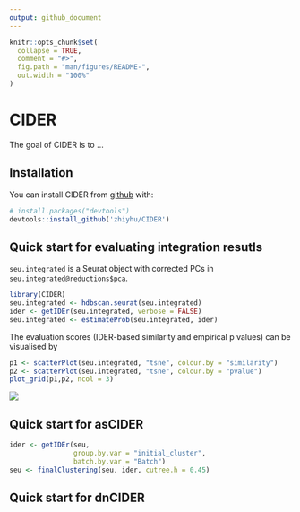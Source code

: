 ```yaml
---
output: github_document
---
```


<!-- README.md is generated from README.Rmd. Please edit that file -->

```r
knitr::opts_chunk$set(
  collapse = TRUE,
  comment = "#>",
  fig.path = "man/figures/README-",
  out.width = "100%"
)
```

# CIDER

<!-- badges: start -->
<!-- badges: end -->

The goal of CIDER is to ...

## Installation

You can install CIDER from [github](https://github.com/zhiyhu/CIDER/) with:

``` r
# install.packages("devtools")
devtools::install_github('zhiyhu/CIDER')
```

## Quick start for evaluating integration resutls

`seu.integrated` is a Seurat object with corrected PCs in `seu.integrated@reductions$pca`.

```r
library(CIDER)
seu.integrated <- hdbscan.seurat(seu.integrated)
ider <- getIDEr(seu.integrated, verbose = FALSE)
seu.integrated <- estimateProb(seu.integrated, ider)
```

The evaluation scores (IDER-based similarity and empirical p values) can be visualised by

```r
p1 <- scatterPlot(seu.integrated, "tsne", colour.by = "similarity")
p2 <- scatterPlot(seu.integrated, "tsne", colour.by = "pvalue") 
plot_grid(p1,p2, ncol = 3)
```
![](man/figures/evaluation_scatterplot.png)

## Quick start for asCIDER

```r
ider <- getIDEr(seu, 
                group.by.var = "initial_cluster",
                batch.by.var = "Batch")
seu <- finalClustering(seu, ider, cutree.h = 0.45)
```


## Quick start for dnCIDER

<!--- You'll still need to render `README.Rmd` regularly, to keep `README.md` up-to-date. `devtools::build_readme()` is handy for this. You could also use GitHub Actions to re-render `README.Rmd` every time you push. An example workflow can be found here: <https://github.com/r-lib/actions/tree/master/examples>.--->

